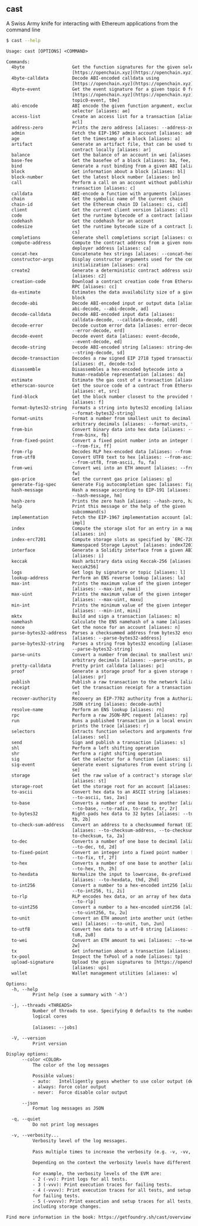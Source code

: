 ## cast

A Swiss Army knife for interacting with Ethereum applications from the command line

```bash
$ cast --help
```

```txt
Usage: cast [OPTIONS] <COMMAND>

Commands:
  4byte                  Get the function signatures for the given selector from
                         [https://openchain.xyz](https://openchain.xyz) [aliases: 4, 4b]
  4byte-calldata         Decode ABI-encoded calldata using
                         [https://openchain.xyz](https://openchain.xyz) [aliases: 4c, 4bc]
  4byte-event            Get the event signature for a given topic 0 from
                         [https://openchain.xyz](https://openchain.xyz) [aliases: 4e, 4be,
                         topic0-event, t0e]
  abi-encode             ABI encode the given function argument, excluding the
                         selector [aliases: ae]
  access-list            Create an access list for a transaction [aliases: ac,
                         acl]
  address-zero           Prints the zero address [aliases: --address-zero, az]
  admin                  Fetch the EIP-1967 admin account [aliases: adm]
  age                    Get the timestamp of a block [aliases: a]
  artifact               Generate an artifact file, that can be used to deploy a
                         contract locally [aliases: ar]
  balance                Get the balance of an account in wei [aliases: b]
  base-fee               Get the basefee of a block [aliases: ba, fee, basefee]
  bind                   Generate a rust binding from a given ABI [aliases: bi]
  block                  Get information about a block [aliases: bl]
  block-number           Get the latest block number [aliases: bn]
  call                   Perform a call on an account without publishing a
                         transaction [aliases: c]
  calldata               ABI-encode a function with arguments [aliases: cd]
  chain                  Get the symbolic name of the current chain
  chain-id               Get the Ethereum chain ID [aliases: ci, cid]
  client                 Get the current client version [aliases: cl]
  code                   Get the runtime bytecode of a contract [aliases: co]
  codehash               Get the codehash for an account
  codesize               Get the runtime bytecode size of a contract [aliases:
                         cs]
  completions            Generate shell completions script [aliases: com]
  compute-address        Compute the contract address from a given nonce and
                         deployer address [aliases: ca]
  concat-hex             Concatenate hex strings [aliases: --concat-hex, ch]
  constructor-args       Display constructor arguments used for the contract
                         initialization [aliases: cra]
  create2                Generate a deterministic contract address using CREATE2
                         [aliases: c2]
  creation-code          Download a contract creation code from Etherscan and
                         RPC [aliases: cc]
  da-estimate            Estimates the data availability size of a given opstack
                         block
  decode-abi             Decode ABI-encoded input or output data [aliases:
                         abi-decode, --abi-decode, ad]
  decode-calldata        Decode ABI-encoded input data [aliases:
                         calldata-decode, --calldata-decode, cdd]
  decode-error           Decode custom error data [aliases: error-decode,
                         --error-decode, erd]
  decode-event           Decode event data [aliases: event-decode,
                         --event-decode, ed]
  decode-string          Decode ABI-encoded string [aliases: string-decode,
                         --string-decode, sd]
  decode-transaction     Decodes a raw signed EIP 2718 typed transaction
                         [aliases: dt, decode-tx]
  disassemble            Disassembles a hex-encoded bytecode into a
                         human-readable representation [aliases: da]
  estimate               Estimate the gas cost of a transaction [aliases: e]
  etherscan-source       Get the source code of a contract from Etherscan
                         [aliases: et, src]
  find-block             Get the block number closest to the provided timestamp
                         [aliases: f]
  format-bytes32-string  Formats a string into bytes32 encoding [aliases:
                         --format-bytes32-string]
  format-units           Format a number from smallest unit to decimal with
                         arbitrary decimals [aliases: --format-units, fun]
  from-bin               Convert binary data into hex data [aliases: --from-bin,
                         from-binx, fb]
  from-fixed-point       Convert a fixed point number into an integer [aliases:
                         --from-fix, ff]
  from-rlp               Decodes RLP hex-encoded data [aliases: --from-rlp]
  from-utf8              Convert UTF8 text to hex [aliases: --from-ascii,
                         --from-utf8, from-ascii, fu, fa]
  from-wei               Convert wei into an ETH amount [aliases: --from-wei,
                         fw]
  gas-price              Get the current gas price [aliases: g]
  generate-fig-spec      Generate Fig autocompletion spec [aliases: fig]
  hash-message           Hash a message according to EIP-191 [aliases:
                         --hash-message, hm]
  hash-zero              Prints the zero hash [aliases: --hash-zero, hz]
  help                   Print this message or the help of the given
                         subcommand(s)
  implementation         Fetch the EIP-1967 implementation account [aliases:
                         impl]
  index                  Compute the storage slot for an entry in a mapping
                         [aliases: in]
  index-erc7201          Compute storage slots as specified by `ERC-7201:
                         Namespaced Storage Layout` [aliases: index7201, in7201]
  interface              Generate a Solidity interface from a given ABI
                         [aliases: i]
  keccak                 Hash arbitrary data using Keccak-256 [aliases: k,
                         keccak256]
  logs                   Get logs by signature or topic [aliases: l]
  lookup-address         Perform an ENS reverse lookup [aliases: la]
  max-int                Prints the maximum value of the given integer type
                         [aliases: --max-int, maxi]
  max-uint               Prints the maximum value of the given integer type
                         [aliases: --max-uint, maxu]
  min-int                Prints the minimum value of the given integer type
                         [aliases: --min-int, mini]
  mktx                   Build and sign a transaction [aliases: m]
  namehash               Calculate the ENS namehash of a name [aliases: na, nh]
  nonce                  Get the nonce for an account [aliases: n]
  parse-bytes32-address  Parses a checksummed address from bytes32 encoding.
                         [aliases: --parse-bytes32-address]
  parse-bytes32-string   Parses a string from bytes32 encoding [aliases:
                         --parse-bytes32-string]
  parse-units            Convert a number from decimal to smallest unit with
                         arbitrary decimals [aliases: --parse-units, pun]
  pretty-calldata        Pretty print calldata [aliases: pc]
  proof                  Generate a storage proof for a given storage slot
                         [aliases: pr]
  publish                Publish a raw transaction to the network [aliases: p]
  receipt                Get the transaction receipt for a transaction [aliases:
                         re]
  recover-authority      Recovery an EIP-7702 authority from a Authorization
                         JSON string [aliases: decode-auth]
  resolve-name           Perform an ENS lookup [aliases: rn]
  rpc                    Perform a raw JSON-RPC request [aliases: rp]
  run                    Runs a published transaction in a local environment and
                         prints the trace [aliases: r]
  selectors              Extracts function selectors and arguments from bytecode
                         [aliases: sel]
  send                   Sign and publish a transaction [aliases: s]
  shl                    Perform a left shifting operation
  shr                    Perform a right shifting operation
  sig                    Get the selector for a function [aliases: si]
  sig-event              Generate event signatures from event string [aliases:
                         se]
  storage                Get the raw value of a contract's storage slot
                         [aliases: st]
  storage-root           Get the storage root for an account [aliases: sr]
  to-ascii               Convert hex data to an ASCII string [aliases:
                         --to-ascii, tas, 2as]
  to-base                Converts a number of one base to another [aliases:
                         --to-base, --to-radix, to-radix, tr, 2r]
  to-bytes32             Right-pads hex data to 32 bytes [aliases: --to-bytes32,
                         tb, 2b]
  to-check-sum-address   Convert an address to a checksummed format (EIP-55)
                         [aliases: --to-checksum-address, --to-checksum,
                         to-checksum, ta, 2a]
  to-dec                 Converts a number of one base to decimal [aliases:
                         --to-dec, td, 2d]
  to-fixed-point         Convert an integer into a fixed point number [aliases:
                         --to-fix, tf, 2f]
  to-hex                 Converts a number of one base to another [aliases:
                         --to-hex, th, 2h]
  to-hexdata             Normalize the input to lowercase, 0x-prefixed hex
                         [aliases: --to-hexdata, thd, 2hd]
  to-int256              Convert a number to a hex-encoded int256 [aliases:
                         --to-int256, ti, 2i]
  to-rlp                 RLP encodes hex data, or an array of hex data [aliases:
                         --to-rlp]
  to-uint256             Convert a number to a hex-encoded uint256 [aliases:
                         --to-uint256, tu, 2u]
  to-unit                Convert an ETH amount into another unit (ether, gwei or
                         wei) [aliases: --to-unit, tun, 2un]
  to-utf8                Convert hex data to a utf-8 string [aliases: --to-utf8,
                         tu8, 2u8]
  to-wei                 Convert an ETH amount to wei [aliases: --to-wei, tw,
                         2w]
  tx                     Get information about a transaction [aliases: t]
  tx-pool                Inspect the TxPool of a node [aliases: tp]
  upload-signature       Upload the given signatures to [https://openchain.xyz](https://openchain.xyz)
                         [aliases: ups]
  wallet                 Wallet management utilities [aliases: w]

Options:
  -h, --help
          Print help (see a summary with '-h')

  -j, --threads <THREADS>
          Number of threads to use. Specifying 0 defaults to the number of
          logical cores
          
          [aliases: --jobs]

  -V, --version
          Print version

Display options:
      --color <COLOR>
          The color of the log messages

          Possible values:
          - auto:   Intelligently guess whether to use color output (default)
          - always: Force color output
          - never:  Force disable color output

      --json
          Format log messages as JSON

  -q, --quiet
          Do not print log messages

  -v, --verbosity...
          Verbosity level of the log messages.
          
          Pass multiple times to increase the verbosity (e.g. -v, -vv, -vvv).
          
          Depending on the context the verbosity levels have different meanings.
          
          For example, the verbosity levels of the EVM are:
          - 2 (-vv): Print logs for all tests.
          - 3 (-vvv): Print execution traces for failing tests.
          - 4 (-vvvv): Print execution traces for all tests, and setup traces
          for failing tests.
          - 5 (-vvvvv): Print execution and setup traces for all tests,
          including storage changes.

Find more information in the book: https://getfoundry.sh/cast/overview
```